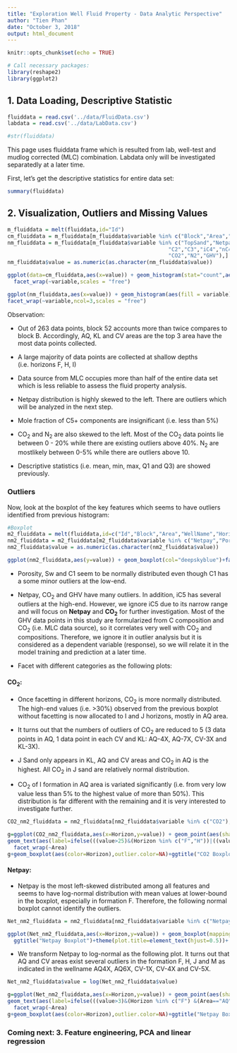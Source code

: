 ```yaml
---
title: "Exploration Well Fluid Property - Data Analytic Perspective"
author: "Tien Phan"
date: "October 3, 2018"
output: html_document
---
```


```r
knitr::opts_chunk$set(echo = TRUE)
```


```r
# Call necessary packages:
library(reshape2)
library(ggplot2)

```

## 1. Data Loading, Descriptive Statistic


```r
fluiddata = read.csv('../data/FluidData.csv')
labdata = read.csv('../data/LabData.csv')

#str(fluiddata)

```

This page uses fluiddata frame which is resulted from lab, well-test and mudlog corrected (MLC) combination. Labdata only will be investigated separatedly at a later time.

First, let's get the descriptive statistics for entire data set:

```r
summary(fluiddata)
```

## 2. Visualization, Outliers and Missing Values

```r
m_fluiddata = melt(fluiddata,id="Id")
cm_fluiddata = m_fluiddata[m_fluiddata$variable %in% c("Block","Area","Horizon","DataSource"),]
nm_fluiddata = m_fluiddata[m_fluiddata$variable %in% c("TopSand","Netpay","Porosity","Sw","Egi","P","T","C1",
                                                   "C2","C3","iC4","nC4","iC5","nC5","C6","C7","C8.",
                                                   "CO2","N2","GHV"),]
nm_fluiddata$value = as.numeric(as.character(nm_fluiddata$value))

ggplot(data=cm_fluiddata,aes(x=value)) + geom_histogram(stat="count",aes(fill = variable)) +
  facet_wrap(~variable,scales = "free")

```
```r

ggplot(nm_fluiddata,aes(x=value)) + geom_histogram(aes(fill = variable))+
facet_wrap(~variable,ncol=3,scales = "free")
```

Observation:

* Out of 263 data points, block 52 accounts more than twice compares to block B. Accordingly, AQ, KL and CV areas are the top 3 area have the most data points collected.

* A large majority of data points are collected at shallow depths (i.e. horizons F, H, I)

* Data source from MLC occupies more than half of the entire data set which is less reliable to assess the fluid property analysis.

* Netpay distribution is highly skewed to the left. There are outliers which will be analyzed in the next step.


* Mole fraction of C5+ components are insignificant (i.e. less than 5%)

* CO~2~ and N~2~ are also skewed to the left. Most of the CO~2~ data points lie between 0 - 20% while there are existing outliers above 40%. N~2~ are mostlikely between 0-5% while there are outliers above 10.

* Descriptive statistics (i.e. mean, min, max, Q1 and Q3) are showed previously.

### Outliers

Now, look at the boxplot of the key features which seems to have outliers identified from previous histogram:

```r
#Boxplot
m2_fluiddata = melt(fluiddata,id=c("Id","Block","Area","WellName","Horizon","DataSource"))
nm2_fluiddata = m2_fluiddata[m2_fluiddata$variable %in% c("Netpay","Porosity","Sw","C1","iC5","CO2","GHV"),]
nm2_fluiddata$value = as.numeric(as.character(nm2_fluiddata$value))

ggplot(nm2_fluiddata,aes(y=value)) + geom_boxplot(col="deepskyblue")+facet_wrap(~variable,scale="free")
```

* Porosity, Sw and C1 seem to be normally distributed even though C1 has a some minor outliers at the low-end.

* Netpay, CO~2~ and GHV have many outliers. In addition, iC5 has several outliers at the high-end. However, we ignore iC5 due to its narrow range and will focus on **Netpay** and **CO~2~** for further investigation. Most of the GHV data points in this study are formularized from C composition and CO~2~ (i.e. MLC data source), so it correlates very well with CO~2~ and compositions. Therefore, we ignore it in outlier analysis but it is considered as a dependent variable (response), so we will relate it in the model training and prediction at a later time.

* Facet with different categories as the following plots:

#### CO~2~:

+ Once facetting in different horizons, CO~2~ is more normally distributed. The high-end values (i.e. >30%) observed from the previous boxplot without facetting is now allocated to I and J horizons, mostly in AQ area.

+ It turns out that the numbers of outliers of CO~2~ are reduced to 5 (3 data points in AQ, 1 data point in each CV and KL: AQ-4X, AQ-7X, CV-3X and KL-3X).

+ J Sand only appears in KL, AQ and CV areas and CO~2~ in AQ is the highest. All CO~2~ in J sand are relatively normal distribution.

+ CO~2~ of I formation in AQ area is variated significantly (i.e. from very low value less than 5% to the highest value of more than 50%). This distribution is far different with the remaining and it is very interested to investigate further.

```r
CO2_nm2_fluiddata = nm2_fluiddata[nm2_fluiddata$variable %in% c("CO2"),]

g=ggplot(CO2_nm2_fluiddata,aes(x=Horizon,y=value)) + geom_point(aes(shape=DataSource,col=Horizon),size=1.5)+
geom_text(aes(label=ifelse(((value>25)&(Horizon %in% c("F","H"))|((value>20) & (Horizon=="I") & (Area=="KL"))),as.character(WellName),'')),family="Bookman",fontface="bold.italic",size=2.5,hjust=1.1,col='black')+
  facet_wrap(~Area)
g+geom_boxplot(aes(color=Horizon),outlier.color=NA)+ggtitle("CO2 Boxplot - Outlier Identification")+theme(plot.title=element_text(hjust=0.5))+ labs(y="Percentage Mole")
```


#### Netpay:

+ Netpay is the most left-skewed distributed among all features and seems to have log-normal distribution with mean values at lower-bound in the boxplot, especially in formation F. Therefore, the following normal boxplot cannot identify the outliers.


```r
Net_nm2_fluiddata = nm2_fluiddata[nm2_fluiddata$variable %in% c("Netpay"),]

ggplot(Net_nm2_fluiddata,aes(x=Horizon,y=value)) + geom_boxplot(mapping=aes(col=Area))+facet_wrap(~Horizon,scales="free")+
  ggtitle("Netpay Boxplot")+theme(plot.title=element_text(hjust=0.5))+ labs(y="Netpay (ft)")

```

+ We transform Netpay to log-normal as the following plot. It turns out that AQ and CV areas exist several outliers in the formation F, H, J and M as indicated in the wellname AQ4X, AQ6X, CV-1X, CV-4X and CV-5X.

```r
Net_nm2_fluiddata$value = log(Net_nm2_fluiddata$value)

g=ggplot(Net_nm2_fluiddata,aes(x=Horizon,y=value)) + geom_point(aes(shape=DataSource,col=Horizon),size=1.5)+
geom_text(aes(label=ifelse(((value>3)&(Horizon %in% c("F") &(Area=="AQ"))|((value>3) & (Horizon %in% c("H","J","M")) & (Area=="CV"))),as.character(WellName),'')),family="Bookman",fontface="bold.italic",size=2.5,hjust=1.1,col='black')+
  facet_wrap(~Area)
g+geom_boxplot(aes(color=Horizon),outlier.color=NA)+ggtitle("Netpay Boxplot - Outlier Identification via LogNormal Transformation")+theme(plot.title=element_text(hjust=0.5)) + labs(y="Log(Netpay)")


```


### Coming next: 3. Feature engineering, PCA and linear regression
